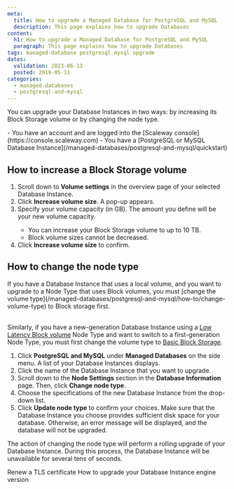 ```yaml
---
meta:
  title: How to upgrade a Managed Database for PostgreSQL and MySQL
  description: This page explains how to upgrade Databases
content:
  h1: How to upgrade a Managed Database for PostgreSQL and MySQL
  paragraph: This page explains how to upgrade Databases
tags: managed-database postgresql mysql upgrade
dates:
  validation: 2023-06-13
  posted: 2019-05-11
categories:
  - managed-databases
  - postgresql-and-mysql
---
```

You can upgrade your Database Instances in two ways: by increasing its Block Storage volume or by changing the node type.

<Macro id="iam-requirements" />

<Message type="requirement">
  - You have an account and are logged into the [Scaleway console](https://console.scaleway.com)
  - You have a [PostgreSQL or MySQL Database Instance](/managed-databases/postgresql-and-mysql/quickstart)
</Message>

## How to increase a Block Storage volume

1. Scroll down to **Volume settings** in the overview page of your selected Database Instance.
2. Click **Increase volume size**. A pop-up appears.
3. Specify your volume capacity (in GB). The amount you define will be your new volume capacity.
    <Message type="important">
      - You can increase your Block Storage volume to up to 10 TB.
      - Block volume sizes cannot be decreased.
    </Message>
4. Click **Increase volume size** to confirm.

## How to change the node type

<Message type="important">
  If you have a Database Instance that uses a local volume, and you want to upgrade to a Node Type that uses Block volumes, you must [change the volume type](/managed-databases/postgresql-and-mysql/how-to/change-volume-type) to Block storage first. <br /><br />

  Similarly, if you have a new-generation Database Instance using a [Low Latency Block volume](/managed-databases/postgresql-and-mysql/concepts/#block-storage-low-latency) Node Type and want to switch to a first-generation Node Type, you must first change the volume type to [Basic Block Storage](/managed-databases/postgresql-and-mysql/concepts/#basic-block-storage).
</Message>

1. Click **PostgreSQL and MySQL** under **Managed Databases** on the side menu. A list of your Database Instances displays.
2. Click the name of the Database Instance that you want to upgrade.
3. Scroll down to the **Node Settings** section in the **Database Information** page. Then, click **Change node type**.
4. Choose the specifications of the new Database Instance from the drop-down list.
5. Click **Update node type** to confirm your choices.
    <Message type="important">
      Make sure that the Database Instance you choose provides sufficient disk space for your database. Otherwise, an error message will be displayed, and the database will not be upgraded.
    </Message>

The action of changing the node type will perform a rolling upgrade of your Database Instance. During this process, the Database Instance will be unavailable for several tens of seconds.


<Navigation title="See Also">
  <PreviousButton to="/managed-databases/postgresql-and-mysql/how-to/renew-tls-certificate">Renew a TLS certificate</PreviousButton>
  <NextButton to="/managed-databases/postgresql-and-mysql/how-to/upgrade-version">How to upgrade your Database Instance engine version</NextButton>
</Navigation>
